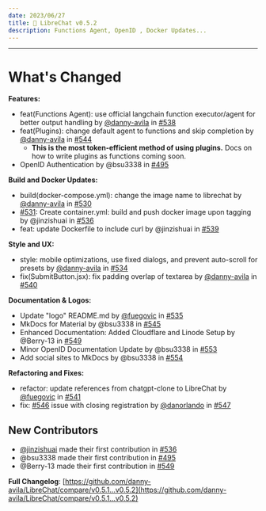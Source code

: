 ```yaml
---
date: 2023/06/27
title: 🚀 LibreChat v0.5.2
description: Functions Agent, OpenID , Docker Updates...
---
```



<ChangelogHeader />

---

# What's Changed

**Features:**
- feat(Functions Agent): use official langchain function executor/agent for better output handling by [@danny-avila](https://github.com/danny-avila) in [#538](https://github.com/danny-avila/LibreChat/pull/538)
- feat(Plugins): change default agent to functions and skip completion by [@danny-avila](https://github.com/danny-avila) in [#544](https://github.com/danny-avila/LibreChat/pull/544)
    - **This is the most token-efficient method of using plugins.** Docs on how to write plugins as functions coming soon.
- OpenID Authentication by @bsu3338 in [#495](https://github.com/danny-avila/LibreChat/pull/495)

**Build and Docker Updates:**
- build(docker-compose.yml): change the image name to librechat by [@danny-avila](https://github.com/danny-avila) in [#530](https://github.com/danny-avila/LibreChat/pull/530)
- [#531](https://github.com/danny-avila/LibreChat/pull/531): Create container.yml: build and push docker image upon tagging by @jinzishuai in [#536](https://github.com/danny-avila/LibreChat/pull/536)
- feat: update Dockerfile to include curl by @jinzishuai in [#539](https://github.com/danny-avila/LibreChat/pull/539)

**Style and UX:**
- style: mobile optimizations, use fixed dialogs, and prevent auto-scroll for presets by [@danny-avila](https://github.com/danny-avila) in [#534](https://github.com/danny-avila/LibreChat/pull/534)
- fix(SubmitButton.jsx): fix padding overlap of textarea by [@danny-avila](https://github.com/danny-avila) in [#540](https://github.com/danny-avila/LibreChat/pull/540)

**Documentation & Logos:**
- Update "logo" README.md by [@fuegovic](https://github.com/fuegovic) in [#535](https://github.com/danny-avila/LibreChat/pull/535)
- MkDocs for Material by @bsu3338 in [#545](https://github.com/danny-avila/LibreChat/pull/545)
- Enhanced Documentation: Added Cloudflare and Linode Setup by @Berry-13 in [#549](https://github.com/danny-avila/LibreChat/pull/549)
- Minor OpenID Documentation Update by @bsu3338 in [#553](https://github.com/danny-avila/LibreChat/pull/553)
- Add social sites to MkDocs by @bsu3338 in [#554](https://github.com/danny-avila/LibreChat/pull/554)

**Refactoring and Fixes:**
- refactor: update references from chatgpt-clone to LibreChat by [@fuegovic](https://github.com/fuegovic) in [#541](https://github.com/danny-avila/LibreChat/pull/541)
- fix: [#546](https://github.com/danny-avila/LibreChat/pull/546) issue with closing registration by [@danorlando](https://github.com/danorlando) in [#547](https://github.com/danny-avila/LibreChat/pull/547)

## New Contributors
* [@jinzishuai](https://github.com/jinzishuai) made their first contribution in [#536](https://github.com/danny-avila/LibreChat/pull/536)
* @bsu3338 made their first contribution in [#495](https://github.com/danny-avila/LibreChat/pull/495)
* @Berry-13 made their first contribution in [#549](https://github.com/danny-avila/LibreChat/pull/549)

**Full Changelog**: [https://github.com/danny-avila/LibreChat/compare/v0.5.1...v0.5.2](https://github.com/danny-avila/LibreChat/compare/v0.5.1...v0.5.2)

